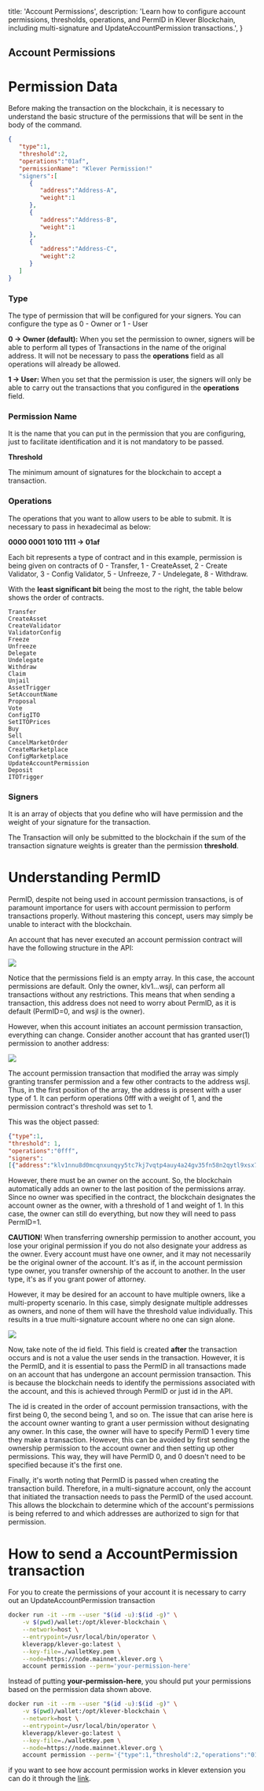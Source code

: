   title: 'Account Permissions',
  description:
    'Learn how to configure account permissions, thresholds, operations, and PermID in Klever Blockchain, including multi-signature and UpdateAccountPermission transactions.',
}

## Account Permissions

# Permission Data

Before making the transaction on the blockchain, it is necessary to understand the basic structure of the permissions that will be sent in the body of the command.

```json
{
   "type":1,
   "threshold":2,
   "operations":"01af",
   "permissionName": "Klever Permission!"
   "signers":[
      {
         "address":"Address-A",
         "weight":1
      },
      {
         "address":"Address-B",
         "weight":1
      },
      {
         "address":"Address-C",
         "weight":2
      }
   ]
}
```

### Type

The type of permission that will be configured for your signers. You can configure the type as 0 - Owner or 1 - User

**0 -> Owner (default):** When you set the permission to owner, signers will be able to perform all types of Transactions in the name of the original address. It will not be necessary to pass the **operations** field as all operations will already be allowed.

**1 -> User:** When you set that the permission is user, the signers will only be able to carry out the transactions that you configured in the **operations** field.

### Permission Name

It is the name that you can put in the permission that you are configuring, just to facilitate identification and it is not mandatory to be passed.

**Threshold**

The minimum amount of signatures for the blockchain to accept a transaction.

### Operations

The operations that you want to allow users to be able to submit. It is necessary to pass in hexadecimal as below:

**0000 0001 1010 1111 -> 01af**

Each bit represents a type of contract and in this example, permission is being given on contracts of 0 - Transfer, 1 - CreateAsset, 2 - Create Validator, 3 - Config Validator, 5 - Unfreeze, 7 - Undelegate, 8 - Withdraw.

With the **least significant bit** being the most to the right, the table below shows the order of contracts.

```
Transfer
CreateAsset
CreateValidator
ValidatorConfig
Freeze
Unfreeze
Delegate
Undelegate
Withdraw
Claim
Unjail
AssetTrigger
SetAccountName
Proposal
Vote
ConfigITO
SetITOPrices
Buy
Sell
CancelMarketOrder
CreateMarketplace
ConfigMarketplace
UpdateAccountPermission
Deposit
ITOTrigger
```

### Signers

It is an array of objects that you define who will have permission and the weight of your signature for the transaction.

The Transaction will only be submitted to the blockchain if the sum of the transaction signature weights is greater than the permission **threshold**.

# Understanding PermID

PermID, despite not being used in account permission transactions, is of paramount importance for users with account permission to perform transactions properly. Without mastering this concept, users may simply be unable to interact with the blockchain.

An account that has never executed an account permission contract will have the following structure in the API:

![](files/IVKAM0zwZd0kmiTdvW96.png)

Notice that the permissions field is an empty array. In this case, the account permissions are default. Only the owner, klv1…wsjl, can perform all transactions without any restrictions. This means that when sending a transaction, this address does not need to worry about PermID, as it is default (PermID=0, and wsjl is the owner).

However, when this account initiates an account permission transaction, everything can change. Consider another account that has granted user(1) permission to another address:

![](files/wEq8sMwS8swnFwgdDs6n.png)

The account permission transaction that modified the array was simply granting transfer permission and a few other contracts to the address wsjl. Thus, in the first position of the array, the address is present with a user type of 1. It can perform operations 0fff with a weight of 1, and the permission contract's threshold was set to 1.

This was the object passed:

```json
{"type":1,
"threshold": 1,
"operations":"0fff",
"signers":
[{"address":"klv1nnu8d0mcqnxunqyy5tc7kj7vqtp4auy4a24gv35fn58n2qytl9xsx7wsjl","weight": 1}]}
```

However, there must be an owner on the account. So, the blockchain automatically adds an owner to the last position of the permissions array. Since no owner was specified in the contract, the blockchain designates the account owner as the owner, with a threshold of 1 and weight of 1. In this case, the owner can still do everything, but now they will need to pass PermID=1.

**CAUTION**! When transferring ownership permission to another account, you lose your original permission if you do not also designate your address as the owner. Every account must have one owner, and it may not necessarily be the original owner of the account. It's as if, in the account permission type owner, you transfer ownership of the account to another. In the user type, it's as if you grant power of attorney.

However, it may be desired for an account to have multiple owners, like a multi-property scenario. In this case, simply designate multiple addresses as owners, and none of them will have the threshold value individually. This results in a true multi-signature account where no one can sign alone.

![](files/URxHrLeabtcsNtF1ReeZ.png)

Now, take note of the id field. This field is created **after** the transaction occurs and is not a value the user sends in the transaction. However, it is the PermID, and it is essential to pass the PermID in all transactions made on an account that has undergone an account permission transaction. This is because the blockchain needs to identify the permissions associated with the account, and this is achieved through PermID or just id in the API.

The id is created in the order of account permission transactions, with the first being 0, the second being 1, and so on. The issue that can arise here is the account owner wanting to grant a user permission without designating any owner. In this case, the owner will have to specify PermID 1 every time they make a transaction. However, this can be avoided by first sending the ownership permission to the account owner and then setting up other permissions. This way, they will have PermID 0, and 0 doesn't need to be specified because it's the first one.

Finally, it's worth noting that PermID is passed when creating the transaction build. Therefore, in a multi-signature account, only the account that initiated the transaction needs to pass the PermID of the used account. This allows the blockchain to determine which of the account's permissions is being referred to and which addresses are authorized to sign for that permission.

# How to send a AccountPermission transaction

For you to create the permissions of your account it is necessary to carry out an UpdateAccountPermission transaction

```bash
docker run -it --rm --user "$(id -u):$(id -g)" \
    -v $(pwd)/wallet:/opt/klever-blockchain \
    --network=host \
    --entrypoint=/usr/local/bin/operator \
    kleverapp/klever-go:latest \
    --key-file=./walletKey.pem \
    --node=https://node.mainnet.klever.org \
    account permission --perm='your-permission-here'
```

Instead of putting **your-permission-here**, you should put your permissions based on the permission data shown above.

```bash
docker run -it --rm --user "$(id -u):$(id -g)" \
    -v $(pwd)/wallet:/opt/klever-blockchain \
    --network=host \
    --entrypoint=/usr/local/bin/operator \
    kleverapp/klever-go:latest \
    --key-file=./walletKey.pem \
    --node=https://node.mainnet.klever.org \
    account permission --perm='{"type":1,"threshold":2,"operations":"01af","permissionName": "Klever Permission!" "signers":[{"address":"Address-A","weight":1},{"address":"Address-B","weight":1},{"address":"Address-C","weight":2}]}'
```

if you want to see how account permission works in klever extension you can do it through the [link](https://www.youtube.com/watch?v=8J74KszeWKY).
